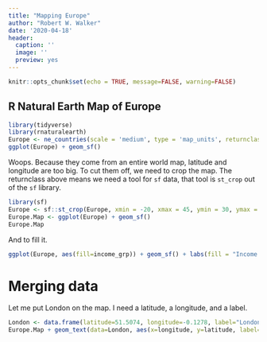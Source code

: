 ---
title: "Mapping Europe"
author: "Robert W. Walker"
date: '2020-04-18'
header:
  caption: ''
  image: ''
  preview: yes
---


```{r setup, include=FALSE}
knitr::opts_chunk$set(echo = TRUE, message=FALSE, warning=FALSE)
```

## R Natural Earth Map of Europe

```{r cars}
library(tidyverse)
library(rnaturalearth)
Europe <- ne_countries(scale = 'medium', type = 'map_units', returnclass = 'sf', continent="Europe")
ggplot(Europe) + geom_sf()
```

Woops.  Because they come from an entire world map, latitude and longitude are too big.  To cut them off, we need to crop the map.  The returnclass above means we need a tool for `sf` data, that tool is `st_crop` out of the `sf` library.

```{r}
library(sf)
Europe <- sf::st_crop(Europe, xmin = -20, xmax = 45, ymin = 30, ymax = 73)
Europe.Map <- ggplot(Europe) + geom_sf()
Europe.Map
```

And to fill it.

```{r}
ggplot(Europe, aes(fill=income_grp)) + geom_sf() + labs(fill = "Income Group")
```

# Merging data

Let me put London on the map.  I need a latitude, a longitude, and a label.

```{r}
London <- data.frame(latitude=51.5074, longitude=-0.1278, label="London")
Europe.Map + geom_text(data=London, aes(x=longitude, y=latitude, label=label)) + geom_point(data=London, aes(x=longitude, y=latitude), color="red")
```

